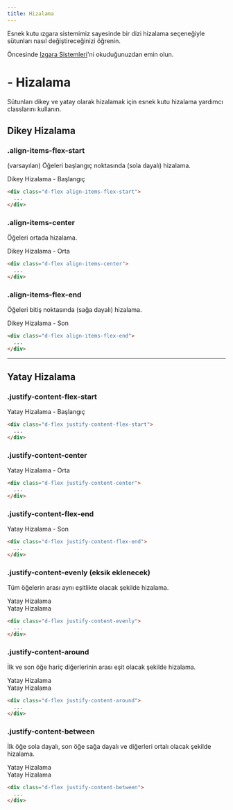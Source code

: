 ```yaml
---
title: Hizalama
---
```


Esnek kutu ızgara sistemimiz sayesinde bir dizi hizalama
seçeneğiyle sütunları nasıl değiştireceğinizi öğrenin.

<div class="v5-example-alert-info text-black">
  Öncesinde <a href="/docs/css/tr-layout-grid">Izgara Sistemleri</a>'ni okuduğunuzdan emin olun.
</div>

# - Hizalama
Sütunları dikey ve yatay olarak hizalamak için esnek kutu hizalama yardımcı classlarını kullanın.

## Dikey Hizalama

### .align-items-flex-start
(varsayılan) Öğeleri başlangıç noktasında (sola dayalı) hizalama.

<div class="px-0 mb-1 border bg-light bdr-2 v5-example-layout-alignment">
  <div class="row m-0 p-2 w-100">
    <div class="col border bg-dark text-white p-3 bdr-2 text-center">
      Dikey Hizalama - Başlangıç
    </div>
  </div>
</div>

```html
<div class="d-flex align-items-flex-start">
  ...
</div>
```

### .align-items-center
Öğeleri ortada hizalama.

<div class="px-0 mb-1 border bg-light bdr-2 v5-example-layout-alignment d-flex align-items-center">
  <div class="row m-0 p-2 w-100">
    <div class="col border bg-dark text-white p-3 bdr-2 text-center">
      Dikey Hizalama - Orta
    </div>
  </div>
</div>

```html
<div class="d-flex align-items-center">
  ...
</div>
```

### .align-items-flex-end
Öğeleri bitiş noktasında (sağa dayalı) hizalama.

<div class="px-0 mb-1 border bg-light bdr-2 v5-example-layout-alignment d-flex align-items-flex-end">
  <div class="row m-0 p-2 w-100">
    <div class="col border bg-dark text-white p-3 bdr-2 text-center">
      Dikey Hizalama - Son
    </div>
  </div>
</div>

```html
<div class="d-flex align-items-flex-end">
  ...
</div>
```

---

## Yatay Hizalama

### .justify-content-flex-start

<div class="px-0 mb-1 border bg-light bdr-2">
  <div class="row m-0 p-2 w-100 justify-content-flex-start">
    <div class="col-6 border bg-dark text-white p-3 bdr-2 text-center">
      Yatay Hizalama - Başlangıç
    </div>
  </div>
</div>

```html
<div class="d-flex justify-content-flex-start">
  ...
</div>
```

### .justify-content-center

<div class="px-0 mb-1 border bg-light bdr-2">
  <div class="row m-0 p-2 w-100 justify-content-center">
    <div class="col-6 border bg-dark text-white p-3 bdr-2 text-center">
      Yatay Hizalama - Orta
    </div>
  </div>
</div>

```html
<div class="d-flex justify-content-center">
  ...
</div>
```

### .justify-content-flex-end

<div class="px-0 mb-1 border bg-light bdr-2">
  <div class="row m-0 p-2 w-100 justify-content-flex-end">
    <div class="col-6 border bg-dark text-white p-3 bdr-2 text-center">
      Yatay Hizalama - Son
    </div>
  </div>
</div>

```html
<div class="d-flex justify-content-flex-end">
  ...
</div>
```

### .justify-content-evenly (eksik eklenecek)
Tüm öğelerin arası aynı eşitlikte olacak şekilde hizalama.

<div class="px-0 mb-1 border bg-light bdr-2">
  <div class="row m-0 p-2 w-100 justify-content-evenly">
    <div class="col-auto border bg-dark text-white p-3 bdr-2 text-center">
      Yatay Hizalama
    </div>
    <div class="col-auto border bg-dark text-white p-3 bdr-2 text-center">
      Yatay Hizalama
    </div>
  </div>
</div>

```html
<div class="d-flex justify-content-evenly">
  ...
</div>
```

### .justify-content-around
İlk ve son öğe hariç diğerlerinin arası eşit olacak şekilde hizalama.

<div class="px-0 mb-1 border bg-light bdr-2">
  <div class="row m-0 p-2 w-100 justify-content-around">
    <div class="col-auto border bg-dark text-white p-3 bdr-2 text-center">
      Yatay Hizalama
    </div>
    <div class="col-auto border bg-dark text-white p-3 bdr-2 text-center">
      Yatay Hizalama
    </div>
  </div>
</div>

```html
<div class="d-flex justify-content-around">
  ...
</div>
```

### .justify-content-between
İlk öğe sola dayalı, son öğe sağa dayalı ve diğerleri ortalı olacak şekilde hizalama.

<div class="px-0 mb-1 border bg-light bdr-2">
  <div class="row m-0 p-2 w-100 justify-content-between">
    <div class="col-auto border bg-dark text-white p-3 bdr-2 text-center">
      Yatay Hizalama
    </div>
    <div class="col-auto border bg-dark text-white p-3 bdr-2 text-center">
      Yatay Hizalama
    </div>
  </div>
</div>

```html
<div class="d-flex justify-content-between">
  ...
</div>
```

